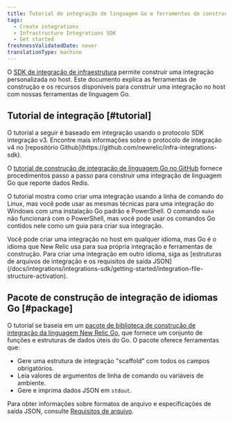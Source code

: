 ```yaml
---
title: Tutorial de integração de linguagem Go e ferramentas de construção
tags:
  - Create integrations
  - Infrastructure Integrations SDK
  - Get started
freshnessValidatedDate: never
translationType: machine
---
```


O [SDK de integração de infraestrutura](/docs/infrastructure/integrations-sdk/get-started/intro-infrastructure-integrations-sdk) permite construir uma integração personalizada no host. Este documento explica as ferramentas de construção e os recursos disponíveis para construir uma integração no host com nossas ferramentas de linguagem Go.

## Tutorial de integração [#tutorial]

<Callout variant="important">
  O tutorial a seguir é baseado em integração usando o protocolo SDK integração v3.  
  Encontre mais informações sobre o protocolo de integração v4 no [repositório Github](https://github.com/newrelic/infra-integrations-sdk).
</Callout>

O [tutorial de construção de integração de linguagem Go no GitHub](https://github.com/newrelic/infra-integrations-sdk/blob/master/docs/tutorial.md) fornece procedimentos passo a passo para construir uma integração de linguagem Go que reporte dados Redis.

O tutorial mostra como criar uma integração usando a linha de comando do Linux, mas você pode usar as mesmas técnicas para uma integração do Windows com uma instalação Go padrão e PowerShell. O comando `make` não funcionará com o PowerShell, mas você pode usar os comandos Go contidos nele como um guia para criar sua integração.

<Callout variant="tip">
  Você pode criar uma integração no host em qualquer idioma, mas Go é o idioma que New Relic usa para sua própria integração e ferramentas de construção. Para criar uma integração em outro idioma, siga as [estruturas de arquivos de integração e os requisitos de saída JSON](/docs/integrations/integrations-sdk/getting-started/integration-file-structure-activation).
</Callout>

## Pacote de construção de integração de idiomas Go [#package]

O tutorial se baseia em um [pacote de biblioteca de construção de integração da linguagem New Relic Go](https://godoc.org/github.com/newrelic/infra-integrations-sdk), que fornece um conjunto de funções e estruturas de dados úteis do Go. O pacote oferece ferramentas que:

* Gere uma estrutura de integração "scaffold" com todos os campos obrigatórios.
* Leia valores de argumentos de linha de comando ou variáveis de ambiente.
* Gere e imprima dados JSON em `stdout`.

Para obter informações sobre formatos de arquivo e especificações de saída JSON, consulte [Requisitos de arquivo](/docs/integrations/integrations-sdk/getting-started/integration-file-structure-activation).